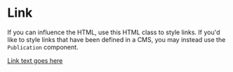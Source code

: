 
<Meta title="Components|Raspberry Pi/Link" />

# Link

If you can influence the HTML, use this HTML class to style links. If you'd like to style links that have been defined in a CMS, you may instead use the `Publication` component.

<Story name="Default">
  <a class="sc-rp-link" href="#">Link text goes here</a>
</Story>
